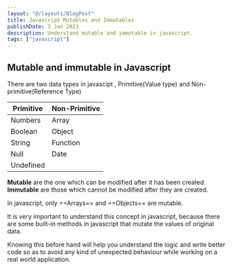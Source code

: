 ```yaml
---
layout: "@/layouts/BlogPost"
title: Javascript Mutables and Immutables
publishDate: 3 Jan 2023
description: Understand mutable and immutable in javascript.
tags: ["javascript"]
---
```


## Mutable and immutable in Javascript

There are two data types in javascipt , Primitive(Value type) and Non-primitive(Reference Type)

| Primitive | Non-Primitive |
| --------- | ------------- |
| Numbers   | Array         |
| Boolean   | Object        |
| String    | Function      |
| Null      | Date          |
| Undefined |               |

**Mutable** are the one which can be modified after it has been created.
**Immutable** are those which cannot be modified after they are created.

In javascript, only ==Arrays== and ==Objects== are mutable.

It is very important to understand this concept in javascript, because there are some built-in methods in javascript that mutate the values of original data.

Knowing this before hand will help you understand the logic and write better code so as to avoid any kind of unexpected behaviour while working on a real world application.
